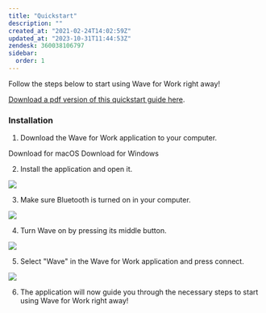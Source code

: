 ```yaml
---
title: "Quickstart"
description: ""
created_at: "2021-02-24T14:02:59Z"
updated_at: "2023-10-31T11:44:53Z"
zendesk: 360038106797
sidebar:
  order: 1
---
```



Follow the steps below to start using Wave for Work right away!

[ Download a pdf version of this quickstart guide here](/quickstart-guides/wave-for-work.pdf).

### Installation

1. Download the Wave for Work application to your computer.



<LinkButton href="https://github.com/genkiinstruments/releases/releases/download/wave_for_work/Wave_for_Work_mac.zip">Download for macOS</LinkButton>
<LinkButton href="https://github.com/genkiinstruments/releases/releases/download/wave_for_work/Wave_for_Work_win.exe" variant="secondary"> Download for Windows </LinkButton>

2. Install the application and open it.

![](/src/assets/images/article_360017912397_image_3.jpg)

3. Make sure Bluetooth is turned on in your computer.

![](/src/assets/images/article_360017912397_image_4.jpg)

4. Turn Wave on by pressing its middle button.

![](/src/assets/images/article_360017912397_image_5.jpg)

5. Select "Wave" in the Wave for Work application and press connect.

![](/src/assets/images/article_360017912397_image_6.jpg)

6. The application will now guide you through the necessary steps to start using Wave for Work right away!

